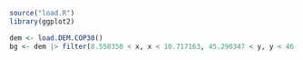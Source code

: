 ```r
source("load.R")
library(ggplot2)

dem <- load.DEM.COP30()
bg <- dem |> filter(8.558350 < x, x < 10.717163, 45.290347 < y, y < 46.358302)
```

